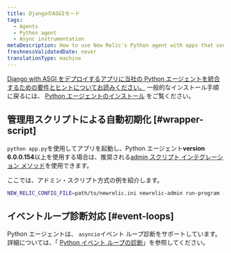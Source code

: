 ```yaml
---
title: DjangoのASGIモード
tags:
  - Agents
  - Python agent
  - Async instrumentation
metaDescription: How to use New Relic's Python agent with apps that use Django with ASGI.
freshnessValidatedDate: never
translationType: machine
---
```


[Django with ASGI をデプロイするアプリに当社の Python エージェントを統合するための要件とヒントについてお読みください。](https://docs.djangoproject.com/en/3.1/howto/deployment/asgi/) 一般的なインストール手順に戻るには、 [Python エージェントのインストール](/docs/agents/python-agent/installation-configuration/python-agent-installation) をご覧ください。

## 管理用スクリプトによる自動初期化 [#wrapper-script]

`python app.py`を使用してアプリを起動し、Python エージェント<DNT>**version 6.0.0.154**</DNT>以上を使用する場合は、推奨される[admin スクリプト インテグレーション メソッド](/docs/agents/python-agent/installation-configuration/python-agent-installation#integration)を使用できます。

ここでは、アドミン・スクリプト方式の例を紹介します。

```sh
NEW_RELIC_CONFIG_FILE=path/to/newrelic.ini newrelic-admin run-program [web server] path_to_app
```

## イベントループ診断対応 [#event-loops]

Python エージェントは、 `asyncio`イベント ループ診断をサポートしています。詳細については、「 [Python イベント ループの診断](/docs/agents/python-agent/supported-features/python-event-loop-diagnostics)」を参照してください。